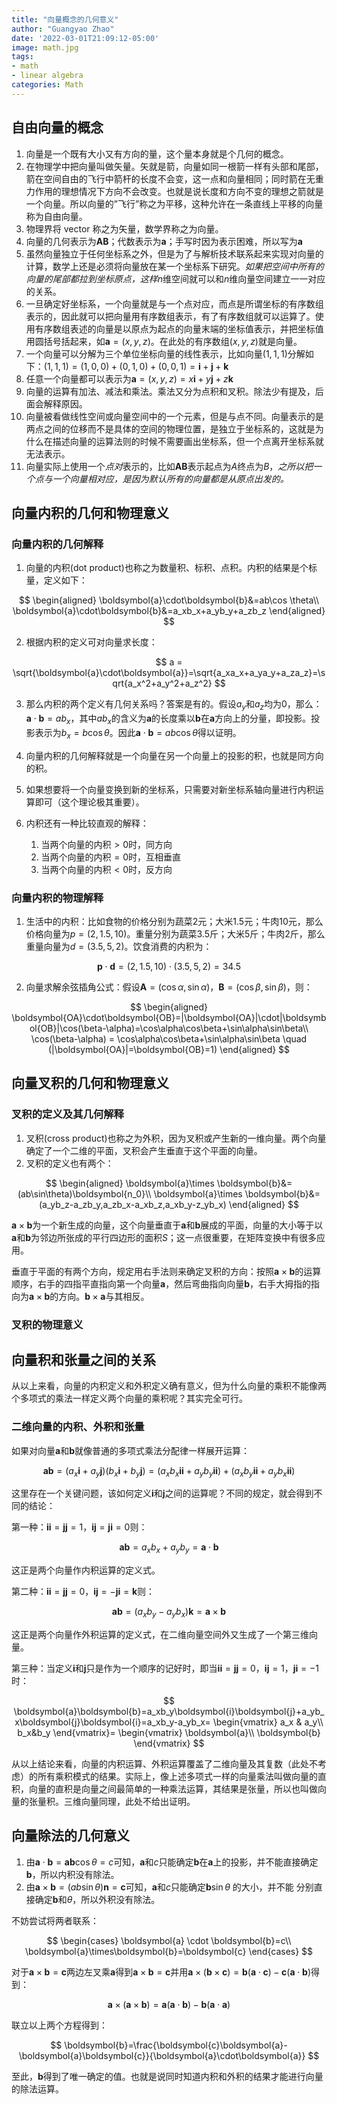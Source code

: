 ```yaml
---
title: "向量概念的几何意义"
author: "Guangyao Zhao"
date: '2022-03-01T21:09:12-05:00'
image: math.jpg
tags:
- math
- linear algebra
categories: Math
---
```


## 自由向量的概念

1.  向量是一个既有大小又有方向的量，这个量本身就是个几何的概念。
2.  在物理学中把向量叫做矢量。矢就是箭，向量如同一根箭一样有头部和尾部，箭在空间自由的飞行中箭杆的长度不会变，这一点和向量相同；同时箭在无重力作用的理想情况下方向不会改变。也就是说长度和方向不变的理想之箭就是一个向量。所以向量的"飞行"称之为平移，这种允许在一条直线上平移的向量称为自由向量。
3.  物理界将 vector 称之为矢量，数学界称之为向量。
4.  向量的几何表示为$\boldsymbol{AB}$；代数表示为$\boldsymbol{a}$；手写时因为表示困难，所以写为$\boldsymbol{a}$
5.  虽然向量独立于任何坐标系之外，但是为了与解析技术联系起来实现对向量的计算，数学上还是必须将向量放在某一个坐标系下研究。*如果把空间中所有的向量的尾部都拉到坐标原点，这样*$n$维空间就可以和$n$维向量空间建立一一对应的关系。
6.  一旦确定好坐标系，一个向量就是与一个点对应，而点是所谓坐标的有序数组表示的，因此就可以把向量用有序数组表示，有了有序数组就可以运算了。使用有序数组表述的向量是以原点为起点的向量末端的坐标值表示，并把坐标值用圆括号括起来，如$\boldsymbol{a}=(x,y,z)$。在此处的有序数组$(x,y,z)$就是向量。
7.  一个向量可以分解为三个单位坐标向量的线性表示，比如向量$(1,1,1)$分解如下：$(1,1,1)=(1,0,0)+(0,1,0)+(0,0,1)=\boldsymbol{i}+\boldsymbol{j}+\boldsymbol{k}$
8.  任意一个向量都可以表示为$\boldsymbol{a}=(x,y,z)=x\boldsymbol{i}+y\boldsymbol{j}+z\boldsymbol{k}$
9.  向量的运算有加法、减法和乘法。乘法又分为点积和叉积。除法少有提及，后面会解释原因。
10. 向量被看做线性空间或向量空间中的一个元素，但是与点不同。向量表示的是两点之间的位移而不是具体的空间的物理位置，是独立于坐标系的，这就是为什么在描述向量的运算法则的时候不需要画出坐标系，但一个点离开坐标系就无法表示。
11. 向量实际上使用一个*点对*表示的，比如$\boldsymbol{AB}$表示起点为$A$终点为$B$，*之所以把一个点与一个向量相对应，是因为默认所有的向量都是从原点出发的。*

## 向量内积的几何和物理意义

### 向量内积的几何解释

1.  向量的内积(dot product)也称之为数量积、标积、点积。内积的结果是个标量，定义如下：

$$
    \begin{aligned}
    \boldsymbol{a}\cdot\boldsymbol{b}&=ab\cos \theta\\
    \boldsymbol{a}\cdot\boldsymbol{b}&=a_xb_x+a_yb_y+a_zb_z
    \end{aligned}
$$

2.  根据内积的定义可对向量求长度：

$$
a = \sqrt{\boldsymbol{a}\cdot\boldsymbol{a}}=\sqrt{a_xa_x+a_ya_y+a_za_z}=\sqrt{a_x^2+a_y^2+a_z^2}
$$

3.  那么内积的两个定义有几何关系吗？答案是有的。假设$a_y$和$a_z$均为$0$，那么：$\boldsymbol{a}\cdot\boldsymbol{b}=ab_x$，其中$ab_x$的含义为$\boldsymbol{a}$的长度乘以$\boldsymbol{b}$在$\boldsymbol{a}$方向上的分量，即投影。投影表示为$b_x=b\cos \theta$。因此$\boldsymbol{a}\cdot\boldsymbol{b}=ab\cos \theta$得以证明。

4.  向量内积的几何解释就是一个向量在另一个向量上的投影的积，也就是同方向的积。

5.  如果想要将一个向量变换到新的坐标系，只需要对新坐标系轴向量进行内积运算即可（这个理论极其重要）。

6.  内积还有一种比较直观的解释：

    1.  当两个向量的内积$>0$时，同方向
    2.  当两个向量的内积$=0$时，互相垂直
    3.  当两个向量的内积$<0$时，反方向

### 向量内积的物理解释

1.  生活中的内积：比如食物的价格分别为蔬菜$2$元；大米$1.5$元；牛肉$10$元，那么价格向量为$p=(2,1.5,10)$。重量分别为蔬菜$3.5$斤；大米$5$斤；牛肉$2$斤，那么重量向量为$d=(3.5,5,2)$。饮食消费的内积为：

$$
\boldsymbol{p}\cdot\boldsymbol{d}=(2,1.5,10)\cdot(3.5,5,2)=34.5
$$

2.  向量求解余弦插角公式：假设$\boldsymbol{A}=(\cos \alpha, \sin\alpha)$，$\boldsymbol{B}=(\cos \beta, \sin\beta)$，则：

$$
\begin{aligned}
    \boldsymbol{OA}\cdot\boldsymbol{OB}=|\boldsymbol{OA}|\cdot|\boldsymbol{OB}|\cos(\beta-\alpha)=\cos\alpha\cos\beta+\sin\alpha\sin\beta\\
    \cos(\beta-\alpha) = \cos\alpha\cos\beta+\sin\alpha\sin\beta \quad (|\boldsymbol{OA}|=\boldsymbol{OB}=1)
\end{aligned}
$$

## 向量叉积的几何和物理意义

### 叉积的定义及其几何解释

1.  叉积(cross
    product)也称之为外积，因为叉积或产生新的一维向量。两个向量确定了一个二维的平面，叉积会产生垂直于这个平面的向量。
2.  叉积的定义也有两个：

$$
\begin{aligned}
    \boldsymbol{a}\times \boldsymbol{b}&=(ab\sin\theta)\boldsymbol{n_0}\\
    \boldsymbol{a}\times \boldsymbol{b}&=(a_yb_z-a_zb_y,a_zb_x-a_xb_z,a_xb_y-z_yb_x)
\end{aligned}
$$

$\boldsymbol{a}\times \boldsymbol{b}$为一个新生成的向量，这个向量垂直于$\boldsymbol{a}$和$\boldsymbol{b}$展成的平面，向量的大小等于以$\boldsymbol{a}$和$\boldsymbol{b}$为邻边所张成的平行四边形的面积$S$；这一点很重要，在矩阵变换中有很多应用。

垂直于平面的有两个方向，规定用右手法则来确定叉积的方向：按照$\boldsymbol{a}\times \boldsymbol{b}$的运算顺序，右手的四指平直指向第一个向量$\boldsymbol{a}$，然后弯曲指向向量$\boldsymbol{b}$，右手大拇指的指向为$\boldsymbol{a}\times \boldsymbol{b}$的方向。$\boldsymbol{b}\times \boldsymbol{a}$与其相反。

### 叉积的物理意义

## 向量积和张量之间的关系

从以上来看，向量的内积定义和外积定义确有意义，但为什么向量的乘积不能像两个多项式的乘法一样定义两个向量的乘积呢？其实完全可行。

### 二维向量的内积、外积和张量

如果对向量$\boldsymbol{a}$和$\boldsymbol{b}$就像普通的多项式乘法分配律一样展开运算：

$$
\boldsymbol{a}\boldsymbol{b}=(a_x\boldsymbol{i}+a_y\boldsymbol{j})(b_x\boldsymbol{i}+b_y\boldsymbol{j})=(a_xb_x\boldsymbol{i}\boldsymbol{i}+a_yb_y\boldsymbol{i}\boldsymbol{i})+(a_xb_y\boldsymbol{i}\boldsymbol{i}+a_yb_x\boldsymbol{i}\boldsymbol{i})
$$

这里存在一个关键问题，该如何定义$\boldsymbol{i}$和$\boldsymbol{j}$之间的运算呢？不同的规定，就会得到不同的结论：

第一种：$\boldsymbol{i}\boldsymbol{i}=\boldsymbol{j}\boldsymbol{j}=1$，$\boldsymbol{i}\boldsymbol{j}=\boldsymbol{j}\boldsymbol{i}=0$则：

$$
\boldsymbol{a}\boldsymbol{b}=a_xb_x+a_yb_y=\boldsymbol{a}\cdot\boldsymbol{b}
$$

这正是两个向量作内积运算的定义式。

第二种：$\boldsymbol{i}\boldsymbol{i}=\boldsymbol{j}\boldsymbol{j}=0$，$\boldsymbol{i}\boldsymbol{j}=-\boldsymbol{j}\boldsymbol{i}=\boldsymbol{k}$则：

$$
\boldsymbol{a}\boldsymbol{b}=(a_xb_y-a_yb_x)\boldsymbol{k}=\boldsymbol{a}\times \boldsymbol{b}
$$

这正是两个向量作外积运算的定义式，在二维向量空间外又生成了一个第三维向量。

第三种：当定义$\boldsymbol{i}$和$\boldsymbol{j}$只是作为一个顺序的记好时，即当$\boldsymbol{i}\boldsymbol{i}=\boldsymbol{j}\boldsymbol{j}=0$，$\boldsymbol{i}\boldsymbol{j}=1$，$\boldsymbol{j}\boldsymbol{i}=-1$时：

$$
\boldsymbol{a}\boldsymbol{b}=a_xb_y\boldsymbol{i}\boldsymbol{j}+a_yb_x\boldsymbol{j}\boldsymbol{i}=a_xb_y-a_yb_x=
\begin{vmatrix}
a_x & a_y\\
b_x&b_y
\end{vmatrix}=
\begin{vmatrix}
\boldsymbol{a}\\
\boldsymbol{b}
\end{vmatrix}
$$

从以上结论来看，向量的内积运算、外积运算覆盖了二维向量及其复数（此处不考虑）的所有乘积模式的结果。实际上，像上述多项式一样的向量乘法叫做向量的直积，向量的直积是向量之间最简单的一种乘法运算，其结果是张量，所以也叫做向量的张量积。三维向量同理，此处不给出证明。

## 向量除法的几何意义

1.  由$\boldsymbol{a}\cdot\boldsymbol{b}=\boldsymbol{a}\boldsymbol{b}\cos \theta=c$可知，$\boldsymbol{a}$和$c$只能确定$\boldsymbol{b}$在$\boldsymbol{a}$上的投影，并不能直接确定$\boldsymbol{b}$，所以内积没有除法。
2.  由$\boldsymbol{a}\times\boldsymbol{b}=(ab\sin \theta)\boldsymbol{n}=\boldsymbol{c}$可知，$\boldsymbol{a}$和$c$只能确定$\boldsymbol{b}\sin\theta$
    的大小，并不能
    分别直接确定$\boldsymbol{b}$和$\theta$，所以外积没有除法。

不妨尝试将两者联系：

$$
\begin{cases}
\boldsymbol{a} \cdot \boldsymbol{b}=c\\
\boldsymbol{a}\times\boldsymbol{b}=\boldsymbol{c}
\end{cases}
$$

对于$\boldsymbol{a}\times\boldsymbol{b}=\boldsymbol{c}$两边左叉乘$\boldsymbol{a}$得到$\boldsymbol{a}\times\boldsymbol{b}=\boldsymbol{c}$并用$\boldsymbol{a} \times(\boldsymbol{b} \times \boldsymbol{c})=\boldsymbol{b}(\boldsymbol{a} \cdot \boldsymbol{c})-\boldsymbol{c}(\boldsymbol{a} \cdot \boldsymbol{b})$得到：

$$
\boldsymbol{a} \times(\boldsymbol{a} \times \boldsymbol{b})=\boldsymbol{a}(\boldsymbol{a} \cdot \boldsymbol{b})-\boldsymbol{b}(\boldsymbol{a} \cdot \boldsymbol{a})
$$

联立以上两个方程得到：

$$
\boldsymbol{b}=\frac{\boldsymbol{c}\boldsymbol{a}-\boldsymbol{a}\boldsymbol{c}}{\boldsymbol{a}\cdot\boldsymbol{a}}
$$

至此，$\boldsymbol{b}$得到了唯一确定的值。也就是说同时知道内积和外积的结果才能进行向量的除法运算。
